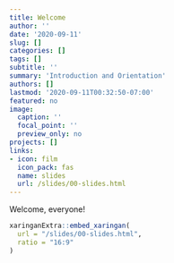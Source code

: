 ```yaml
---
title: Welcome
author: ''
date: '2020-09-11'
slug: []
categories: []
tags: []
subtitle: ''
summary: 'Introduction and Orientation'
authors: []
lastmod: '2020-09-11T00:32:50-07:00'
featured: no
image:
  caption: ''
  focal_point: ''
  preview_only: no
projects: []
links:
- icon: film
  icon_pack: fas
  name: slides
  url: /slides/00-slides.html
---
```


Welcome, everyone! 

```r
xaringanExtra::embed_xaringan(
  url = "/slides/00-slides.html",
  ratio = "16:9"
)
```

